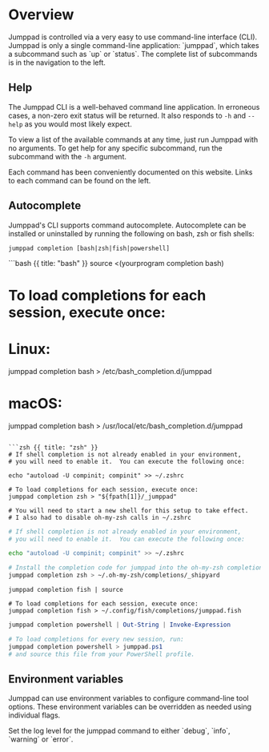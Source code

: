 # Overview

<Intro>
Jumppad is controlled via a very easy to use command-line interface (CLI). Jumppad is only a single command-line application: `jumppad`, which takes a subcommand such as `up` or `status`. The complete list of subcommands is in the navigation to the left.
</Intro>

## Help

The Jumppad CLI is a well-behaved command line application. In erroneous cases, a non-zero exit status will be returned. It also responds to `-h` and `--help` as you would most likely expect.

To view a list of the available commands at any time, just run Jumppad with no arguments. To get help for any specific subcommand, run the subcommand with the `-h` argument.

Each command has been conveniently documented on this website. Links to each command can be found on the left.

## Autocomplete

Jumppad's CLI supports command autocomplete. Autocomplete can be installed or uninstalled by running the following on bash, zsh or fish shells:

```shell
jumppad completion [bash|zsh|fish|powershell]
```

<CodeGroup title="Loading completions for your shell.">
```bash {{ title: "bash" }}
source <(yourprogram completion bash)

# To load completions for each session, execute once:
# Linux:
jumppad completion bash > /etc/bash_completion.d/jumppad

# macOS:
jumppad completion bash > /usr/local/etc/bash_completion.d/jumppad
```

```zsh {{ title: "zsh" }}
# If shell completion is not already enabled in your environment,
# you will need to enable it.  You can execute the following once:

echo "autoload -U compinit; compinit" >> ~/.zshrc

# To load completions for each session, execute once:
jumppad completion zsh > "${fpath[1]}/_jumppad"

# You will need to start a new shell for this setup to take effect.
# I also had to disable oh-my-zsh calls in ~/.zshrc
```

```zsh {{ title: "oh-my-zsh" }}
# If shell completion is not already enabled in your environment,
# you will need to enable it.  You can execute the following once:

echo "autoload -U compinit; compinit" >> ~/.zshrc

# Install the completion code for jumppad into the oh-my-zsh completion folder
jumppad completion zsh > ~/.oh-my-zsh/completions/_shipyard
```

```shell {{ title: "fish" }}
jumppad completion fish | source

# To load completions for each session, execute once:
jumppad completion fish > ~/.config/fish/completions/jumppad.fish
```

```powershell {{ title: "powershell" }}
jumppad completion powershell | Out-String | Invoke-Expression

# To load completions for every new session, run:
jumppad completion powershell > jumppad.ps1
# and source this file from your PowerShell profile.
```
</CodeGroup>

## Environment variables

Jumppad can use environment variables to configure command-line tool options. These environment variables can be overridden as needed using individual flags.

<Properties>
  <Property name="LOG_LEVEL" type="string" value="info">
    Set the log level for the jumppad command to either `debug`, `info`, `warning` or `error`.
  </Property>
</Properties>